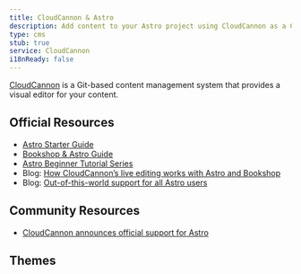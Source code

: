 ```yaml
---
title: CloudCannon & Astro
description: Add content to your Astro project using CloudCannon as a CMS
type: cms
stub: true
service: CloudCannon
i18nReady: false
---
```



[CloudCannon](https://cloudcannon.com) is a Git-based content management system that provides a visual editor for your content.

## Official Resources

- [Astro Starter Guide](https://cloudcannon.com/documentation/guides/astro-starter-guide/)
- [Bookshop & Astro Guide](https://cloudcannon.com/documentation/guides/bookshop-astro-guide/)
- [Astro Beginner Tutorial Series](https://cloudcannon.com/tutorials/astro-beginners-tutorial-series/)
- Blog: [How CloudCannon’s live editing works with Astro and Bookshop](https://cloudcannon.com/blog/how-cloudcannons-live-editing-works-with-astro-and-bookshop/)
- Blog: [Out-of-this-world support for all Astro users](https://cloudcannon.com/blog/out-of-this-world-support-for-all-astro-users/)

## Community Resources 

- [CloudCannon announces official support for Astro](https://astro.build/blog/astro-cloudcannon-support/)

## Themes

<Grid>
    <Card title="Sendit" href="https://astro.build/themes/details/sendit/" thumbnail="astro-theme-stone.png"/>
</Grid>